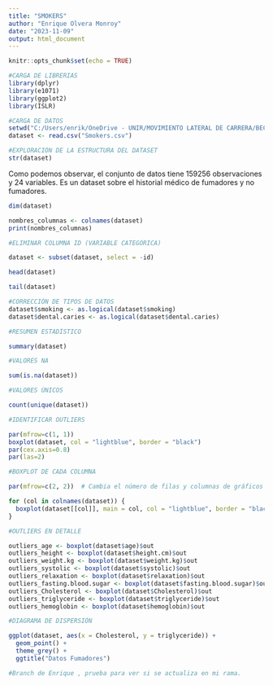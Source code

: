 ```yaml
---
title: "SMOKERS"
author: "Enrique Olvera Monroy"
date: "2023-11-09"
output: html_document
---
```


```r
knitr::opts_chunk$set(echo = TRUE)
```

```r
#CARGA DE LIBRERIAS
library(dplyr)
library(e1071)
library(ggplot2)
library(ISLR)

```



```r
#CARGA DE DATOS
setwd("C:/Users/enrik/OneDrive - UNIR/MOVIMIENTO LATERAL DE CARRERA/BECA BEDU 2023/PROTOTYPE DAY")
dataset <- read.csv("Smokers.csv")

```

```r
#EXPLORACIÓN DE LA ESTRUCTURA DEL DATASET
str(dataset)

```
Como podemos observar, el conjunto de datos tiene 159256 observaciones y 24 variables. Es un dataset sobre el historial médico de fumadores y no fumadores.

```r
dim(dataset)
```
```r
nombres_columnas <- colnames(dataset)
print(nombres_columnas)
```



```r
#ELIMINAR COLUMNA ID (VARIABLE CATEGÓRICA)

dataset <- subset(dataset, select = -id)


```


```r

head(dataset)

```

```r
tail(dataset)
```



```r
#CORRECCIÓN DE TIPOS DE DATOS
dataset$smoking <- as.logical(dataset$smoking)
dataset$dental.caries <- as.logical(dataset$dental.caries)

```



```r
#RESUMEN ESTADÍSTICO

summary(dataset)

```

```r
#VALORES NA

sum(is.na(dataset))

```

```r

#VALORES ÚNICOS

count(unique(dataset))

```

```r
#IDENTIFICAR OUTLIERS

par(mfrow=c(1, 1))
boxplot(dataset, col = "lightblue", border = "black")
par(cex.axis=0.8) 
par(las=2)

```

```r

#BOXPLOT DE CADA COLUMNA

par(mfrow=c(2, 2))  # Cambia el número de filas y columnas de gráficos

for (col in colnames(dataset)) {
  boxplot(dataset[[col]], main = col, col = "lightblue", border = "black")
}

```

```r
#OUTLIERS EN DETALLE

outliers_age <- boxplot(dataset$age)$out
outliers_height <- boxplot(dataset$height.cm)$out
outliers_weight.kg <- boxplot(dataset$weight.kg)$out
outliers_systolic <- boxplot(dataset$systolic)$out
outliers_relaxation <- boxplot(dataset$relaxation)$out
outliers_fasting.blood.sugar <- boxplot(dataset$fasting.blood.sugar)$out
outliers_Cholesterol <- boxplot(dataset$Cholesterol)$out
outliers_triglyceride <- boxplot(dataset$triglyceride)$out
outliers_hemoglobin <- boxplot(dataset$hemoglobin)$out

```


```r
#DIAGRAMA DE DISPERSIÓN

ggplot(dataset, aes(x = Cholesterol, y = triglyceride)) +
  geom_point() +
  theme_grey() +
  ggtitle("Datos Fumadores")
```



```r
#Branch de Enrique , prueba para ver si se actualiza en mi rama.

```

